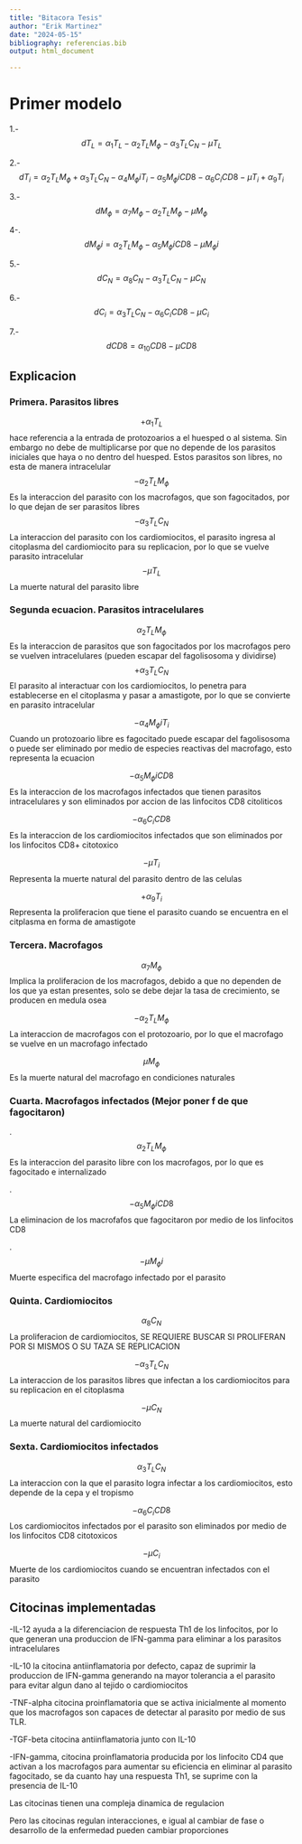 ```yaml
---
title: "Bitacora Tesis"
author: "Erik Martinez"
date: "2024-05-15"
bibliography: referencias.bib
output: html_document

---
```


# Primer modelo

1.-$$ d{T_{L}} = \alpha_{1} T_{L} - \alpha_{2} T_{L}M_{\phi} - \alpha_{3}T_{L}C_{N} - \mu T_{L} $$
 
2.-$$ dT_{i} = \alpha_{2}T_{L}M_{\phi} + \alpha_{3}T_{L}C_{N} - \alpha_{4}M_{\phi}iT_{i}-\alpha_{5}M_{\phi}iCD8 - \alpha_{6}C_{i}CD8 - \mu T_{i} + \alpha_{9}T_{i} $$

3.-$$ dM_{\phi} = \alpha_{7}M_{\phi} - \alpha_{2}T_{L}M_{\phi} - \mu M_{\phi} $$

4-.$$ dM_{\phi}i = \alpha_{2}T_{L}M_{\phi} - \alpha_{5}M_{\phi}iCD8 -\mu M_{\phi}i $$

5.-$$ dC_{N}= \alpha_{8}C_{N} - \alpha_{3}T_{L}C_{N} - \mu C_{N} $$

6.-$$ dC_{i} = \alpha_{3}T_{L}C_{N} - \alpha_{6}C_{i}CD8 - \mu C_{i} $$

7.- $$ dCD8 = \alpha_{10} CD8 - \mu CD8 $$

## Explicacion
### Primera. Parasitos libres
$$ +\alpha_{1} T_{L}  $$ hace referencia a la entrada de protozoarios a el huesped o al sistema. Sin embargo no debe de multiplicarse por que no depende de los parasitos iniciales que haya o no dentro del huesped. Estos parasitos son libres, no esta de manera intracelular
 $$ -\alpha_{2} T_{L}M_{\phi} $$ Es la interaccion del parasito con los macrofagos, que son fagocitados, por lo que dejan de ser parasitos libres 
 $$ -\alpha_{3}T_{L}C_{N} $$ La interaccion del parasito con los cardiomiocitos, el parasito ingresa al citoplasma del cardiomiocito para su replicacion, por lo que se vuelve parasito intracelular
$$-\mu T_{L}$$ 
La muerte natural del parasito libre


### Segunda ecuacion. Parasitos intracelulares

$$\alpha_{2}T_{L}M_{\phi} $$ 
Es la interaccion de parasitos que son fagocitados por los macrofagos pero se vuelven intracelulares (pueden escapar del fagolisosoma y dividirse)
$$+ \alpha_{3}T_{L}C_{N}$$
El parasito al interactuar con los cardiomiocitos, lo penetra para establecerse en el citoplasma y pasar a amastigote, por lo que se convierte en parasito intracelular

$$- \alpha_{4}M_{\phi}iT_{i}$$
Cuando un protozoario libre es fagocitado puede escapar del fagolisosoma o puede ser eliminado por medio de especies reactivas del macrofago, esto representa la ecuacion

$$-\alpha_{5}M_{\phi}iCD8$$
Es la interaccion de los macrofagos infectados que tienen parasitos intracelulares y son eliminados por accion de las linfocitos CD8 citoliticos

$$-\alpha_{6}C_{i}CD8$$
Es la interaccion de los cardiomiocitos infectados que son eliminados por los linfocitos CD8+ citotoxico

$$ - \mu T_{i} $$
Representa la muerte natural del parasito dentro de las celulas

$$+\alpha_{9}T_{i} $$
Representa la proliferacion que tiene el parasito cuando se encuentra en el citplasma en forma de amastigote


### Tercera. Macrofagos

$$\alpha_{7}M_{\phi} $$
Implica la proliferacion de los macrofagos, debido a que no dependen de los que ya estan presentes, solo se debe dejar la tasa de crecimiento, se producen en medula osea

$$-\alpha_{2}T_{L}M_{\phi}$$
La interaccion de macrofagos con el protozoario, por lo que el macrofago se vuelve en un macrofago infectado

$$\mu M_{\phi} $$
Es la muerte natural del macrofago en condiciones naturales

### Cuarta. Macrofagos infectados (Mejor poner f de que fagocitaron)

.$$\alpha_{2}T_{L}M_{\phi}  $$
Es la interaccion del parasito libre con los macrofagos, por lo que es fagocitado e internalizado

.$$- \alpha_{5}M_{\phi}iCD8$$
La eliminacion de los macrofafos que fagocitaron por medio de los linfocitos CD8

.$$-\mu M_{\phi}i $$ 
Muerte especifica del macrofago infectado por el parasito

### Quinta. Cardiomiocitos

$$ \alpha_{8}C_{N} $$
La proliferacion de cardiomiocitos, SE REQUIERE BUSCAR SI PROLIFERAN POR SI MISMOS O SU TAZA SE REPLICACION

$$- \alpha_{3}T_{L}C_{N}$$
La interaccion de los parasitos libres que infectan a los cardiomiocitos para su replicacion en el citoplasma

$$ - \mu C_{N} $$
La muerte natural del cardiomiocito

### Sexta. Cardiomiocitos infectados 

$$ \alpha_{3}T_{L}C_{N} $$
La interaccion con la que el parasito logra infectar a los cardiomiocitos, esto depende de la cepa y el tropismo

$$ - \alpha_{6}C_{i}CD8 $$
Los cardiomiocitos infectados por el parasito son eliminados por medio de los linfocitos CD8 citotoxicos

$$- \mu C_{i} $$
Muerte de los cardiomiocitos cuando se encuentran infectados con el parasito


## Citocinas implementadas
-IL-12 ayuda a la diferenciacion de respuesta Th1 de los linfocitos, por lo que generan una produccion de IFN-gamma para eliminar a los parasitos intracelulares

-IL-10 la citocina antiinflamatoria por defecto, capaz de suprimir la produccion de IFN-gamma generando na mayor tolerancia a el parasito para evitar algun dano al tejido o cardiomiocitos

-TNF-alpha citocina proinflamatoria que se activa inicialmente al momento que los macrofagos son capaces de detectar al parasito por medio de sus TLR.

-TGF-beta citocina antiinflamatoria junto con IL-10

-IFN-gamma, citocina proinflamatoria producida por los linfocito CD4 que activan a los macrofagos para aumentar su eficiencia en eliminar al parasito fagocitado, se da cuanto hay una respuesta Th1, se suprime con la presencia de IL-10

Las citocinas tienen una compleja dinamica de regulacion

Pero las citocinas regulan interacciones, e igual al cambiar de fase o desarrollo de la enfermedad pueden cambiar proporciones
























